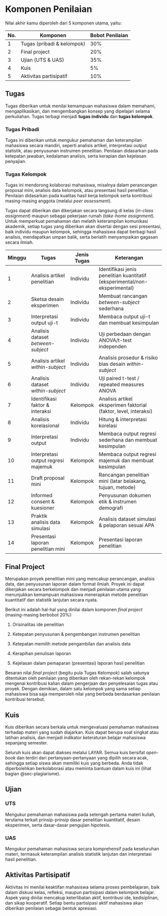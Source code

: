# Komponen Penilaian {.unnumbered}

Nilai akhir kamu diperoleh dari 5 komponen utama, yaitu:

| No. | Komponen                   | Bobot Penilaian |
|-----|----------------------------|-----------------|
| 1   | Tugas (pribadi & kelompok) | 30%             |
| 2   | Final project              | 20%             |
| 3   | Ujian (UTS & UAS)          | 35%             |
| 4   | Kuis                       | 5%              |
| 5   | Aktivitas partisipatif     | 10%             |

## Tugas

Tugas diberikan untuk menilai kemampuan mahasiswa dalam memahami, mengaplikasikan, dan mengembangkan konsep yang dipelajari selama perkuliahan. Tugas terbagi menjadi **tugas individu** dan **tugas kelompok**.

### Tugas Pribadi

Tugas ini diberikan untuk mengukur pemahaman dan keterampilan mahasiswa secara mandiri, seperti analisis artikel, interpretasi output statistik, atau penyusunan instrumen penelitian. Penilaian didasarkan pada ketepatan jawaban, kedalaman analisis, serta kerapian dan kejelasan penyajian.

### Tugas Kelompok

Tugas ini mendorong kolaborasi mahasiswa, misalnya dalam perancangan proposal mini, analisis data kelompok, atau presentasi hasil penelitian. Penilaian didasarkan pada kualitas hasil kerja kelompok serta kontribusi masing-masing anggota (melalui *peer assessment*).

Tugas dapat diberikan dan dikerjakan secara langsung di kelas (*in-class assignment*) maupun sebagai pekerjaan rumah (*take-home assignment*). Untuk memperkuat pemahaman dan melatih keterampilan komunikasi akademik, setiap tugas yang diberikan akan disertai dengan sesi presentasi, baik individu maupun kelompok, sehingga mahasiswa dapat berbagi hasil analisis, mendapatkan umpan balik, serta berlatih menyampaikan gagasan secara ilmiah.

| Minggu | Tugas | Jenis Tugas | Keterangan |
|-------|---------------------|----------|-----------------------------------|
| 1 | Analisis artikel penelitian | Individu | Identifikasi jenis penelitian kuantitatif (eksperimental/non-eksperimental) |
| 2 | Sketsa desain eksperimen | Individu | Membuat rancangan *between-subject* sederhana |
| 3 | Interpretasi output uji-t | Individu | Membaca output uji-t dan membuat kesimpulan |
| 4 | Analisis dataset *between-subject* | Individu | Uji perbedaan dengan ANOVA/t-test independen |
| 5 | Analisis artikel *within-subject* | Individu | Analisis prosedur & risiko bias desain *within-subject* |
| 6 | Analisis dataset *within-subject* | Individu | Uji paired t-test / repeated measures ANOVA |
| 7 | Identifikasi faktor & interaksi | Kelompok | Analisis artikel eksperimen faktorial (faktor, level, interaksi) |
| 8 | Analisis korelasional | Individu | Hitung & interpretasi korelasi |
| 9 | Interpretasi output | Individu | Membaca output regresi sederhana dan membuat kesimpulan |
| 10 | Interpretasi output regresi majemuk | Kelompok | Membaca output regresi majemuk dan membuat kesimpulan |
| 11 | Draft proposal mini | Kelompok | Rancangan penelitian mini (latar belakang, tujuan, metode) |
| 12 | Informed consent & kuesioner | Kelompok | Penyusunan dokumen etik & instrumen demografi |
| 13 | Praktik analisis data simulasi | Kelompok | Analisis dataset simulasi & pelaporan sesuai APA |
| 14 | Presentasi laporan penelitian mini | Kelompok | Presentasi laporan penelitian |

## Final Project

Merupakan proyek penelitian mini yang mencakup perancangan, analisis data, dan penyusunan laporan dalam format ilmiah. Proyek ini dapat dikerjakan secara berkelompok dan menjadi penilaian utama yang menunjukkan kemampuan mahasiswa menerapkan metode penelitian kuantitatif dan statistik lanjutan secara nyata.

Berikut ini adalah hal-hal yang dinilai dalam komponen *final project* (masing-masing berbobot 20%):

1.  Orisinalitas ide penelitian

2.  Ketepatan penyusunan & pengembangan instrumen penelitian

3.  Ketepatan memilih metode pengambilan dan analisis data

4.  Kerapihan penulisan laporan

5.  Kejelasan dalam pemaparan (presentasi) laporan hasil penelitian

Besaran nilai *final project* (begitu pula Tugas Kelompok) salah satunya ditentukan oleh penilaian yang diberikan oleh rekan-rekan kelompok mengenai kontribusi kalian dalam pengerjaan dan penyelesaian tugas atau proyek. Dengan demikian, dalam satu kelompok yang sama setiap mahasiswa bisa saja memperoleh nilai yang berbeda berdasarkan penilaian kontribusi tersebut.

## Kuis

Kuis diberikan secara berkala untuk mengevaluasi pemahaman mahasiswa terhadap materi yang sudah diajarkan. Kuis dapat berupa soal singkat atau latihan analisis, dan menjadi indikator keteraturan belajar mahasiswa sepanjang semester.

Seluruh kuis akan dapat diakses melalui LAYAR. Semua kuis bersifat *open-book* dan terdiri dari pertanyaan-pertanyaan yang dipilih secara acak, sehingga setiap siswa akan memiliki kuis yang berbeda. Anda tidak diperbolehkan berkolaborasi atau meminta bantuan dalam kuis ini (lihat bagian @sec-plagiarisme).

## Ujian

### UTS

Mengukur pemahaman mahasiswa pada setengah pertama materi kuliah, terutama terkait prinsip-prinsip dasar penelitian kuantitatif, desain eksperimen, serta dasar-dasar pengujian hipotesis.

### UAS

Mengukur pemahaman mahasiswa secara komprehensif pada keseluruhan materi, termasuk keterampilan analisis statistik lanjutan dan interpretasi hasil penelitian.

## Aktivitas Partisipatif

Aktivitas ini menilai keaktifan mahasiswa selama proses pembelajaran, baik dalam diskusi kelas, refleksi, maupun partisipasi dalam kelompok belajar. Aspek yang dinilai mencakup keterlibatan aktif, kontribusi ide, kedisiplinan, dan sikap kooperatif. Setiap bentu partisipasi aktif mahasiswa akan diberikan penilaian sebagai bentuk apresiasi.
